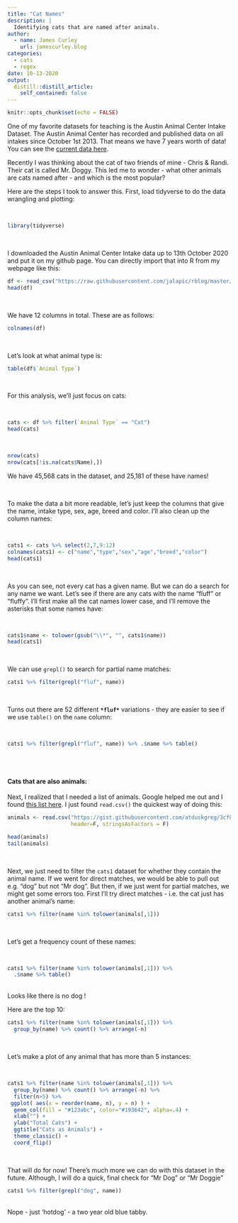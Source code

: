 ```yaml
---
title: "Cat Names"
description: |
  Identifying cats that are named after animals.
author:
  - name: James Curley
    url: jamescurley.blog
categories:
  - cats
  - regex
date: 10-13-2020
output:
  distill::distill_article:
    self_contained: false
---
```


```r
knitr::opts_chunk$set(echo = FALSE)
```


One of my favorite datasets for teaching is the Austin Animal Center Intake Dataset. The Austin Animal Center has recorded and published data on all intakes since October 1st 2013. That means we have 7 years worth of data!   You can see the [current data here](https://data.austintexas.gov/Health-and-Community-Services/Austin-Animal-Center-Intakes/wter-evkm/data). 


Recently I was thinking about the cat of two friends of mine - Chris & Randi. Their cat is called Mr. Doggy. This led me to wonder - what other animals are cats named after - and which is the most popular?


Here are the steps I took to answer this.   First, load tidyverse to do the data wrangling and plotting:

<br>

```r
library(tidyverse)
```

<br>

I downloaded the Austin Animal Center Intake data up to 13th October 2020 and put it on my github page.  You can directly import that into R from my webpage like this:
<br>

```r
df <- read_csv("https://raw.githubusercontent.com/jalapic/rblog/master/raw_data/Austin_Animal_Center_Intakes.csv")
head(df)
```
<br>

We have 12 columns in total. These are as follows:
<br>

```r
colnames(df)
```
<br>

Let's look at what animal type is:
<br>

```r
table(df$`Animal Type`)
```
<br>

For this analysis, we'll just focus on cats:

<br>

```r
cats <- df %>% filter(`Animal Type` == "Cat")
head(cats)
```
<br>

```r
nrow(cats)
nrow(cats[!is.na(cats$Name),])

```
We have 45,568 cats in the dataset, and 25,181 of these have names!

<br>

To make the data a bit more readable, let's just keep the columns that give the name, intake type, sex, age, breed and color. I'll also clean up the column names:

<br>

```r
cats1 <- cats %>% select(2,7,9:12)
colnames(cats1) <- c("name","type","sex","age","breed","color")
head(cats1)

```
<br>


As you can see, not every cat has a given name. But we can do a search for any name we want.  Let's see if there are any cats with the name "fluff" or "fluffy". I'll first make all the cat names lower case, and I'll remove the asterisks that some names have:  

<br>

```r

cats1$name <- tolower(gsub("\\*", "", cats1$name))
head(cats1)

```
<br>

We can use `grepl()` to search for partial name matches:
<br>

```r
cats1 %>% filter(grepl("fluf", name))
```
<br>

Turns out there are 52 different **`*fluf*`** variations - they are easier to see if we use `table()` on the `name` column:


<br>

```r
cats1 %>% filter(grepl("fluf", name)) %>% .$name %>% table()
```

<br>
<br>

#### Cats that are also animals:

Next, I realized that I needed a list of animals.  Google helped me out and I found [this list here](https://gist.githubusercontent.com/atduskgreg/3cf8ef48cb0d29cf151bedad81553a54/raw/82f142562cf50b0f6fb8010f890b2f934093553e/animals.txt).  I just found `read.csv()` the quickest way of doing this:
<br>

```r
animals <- read.csv("https://gist.githubusercontent.com/atduskgreg/3cf8ef48cb0d29cf151bedad81553a54/raw/82f142562cf50b0f6fb8010f890b2f934093553e/animals.txt",
                    header=F, stringsAsFactors = F)

head(animals)
tail(animals)
```
<br>

Next, we just need to filter the `cats1` dataset for whether they contain the animal name.  If we went for direct matches, we would be able to pull out e.g. "dog" but not "Mr dog".  But then, if we just went for partial matches, we might get some errors too. First I'll try direct matches - i.e. the cat just has another animal's name:
<br>

```r
cats1 %>% filter(name %in% tolower(animals[,1]))
```
<br>

Let's get a frequency count of these names:

<br>

```r
cats1 %>% filter(name %in% tolower(animals[,1])) %>% 
  .$name %>% table()
```

<br>
Looks like there is no dog !


Here are the top 10:
<br>

```r
cats1 %>% filter(name %in% tolower(animals[,1])) %>% 
  group_by(name) %>% count() %>% arrange(-n)
```
<br>

Let's make a plot of any animal that has more than 5 instances:


<br>

```r
cats1 %>% filter(name %in% tolower(animals[,1])) %>% 
  group_by(name) %>% count() %>% arrange(-n) %>%
  filter(n>5) %>%
 ggplot( aes(x = reorder(name, n), y = n) ) + 
  geom_col(fill = "#123abc", color="#193642", alpha=.4) +
  xlab("") +
  ylab("Total Cats") +
  ggtitle("Cats as Animals") +
  theme_classic() +
  coord_flip()
```
<br>

That will do for now!  There's much more we can do with this dataset in the future.  Although, I will do a quick, final check for "Mr Dog" or "Mr Doggie"
<br>

```r
cats1 %>% filter(grepl("dog", name))
```
<br>
Nope - just 'hotdog' - a two year old blue tabby.

<br>
<br>

